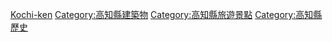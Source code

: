 {{日本行政區劃分類導航|城堡}}
{{Commonscat|Castles in Kochi prefecture}}

[[Category:日本各都道府縣城堡|Kochi-ken]]
[[Category:高知縣建築物|Category:高知縣建築物]]
[[Category:高知縣旅遊景點|Category:高知縣旅遊景點]]
[[Category:高知縣歷史|Category:高知縣歷史]]